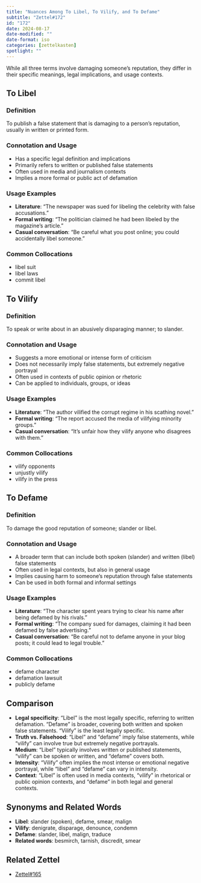 ```yaml
---
title: "Nuances Among To Libel, To Vilify, and To Defame"
subtitle: "Zettel#172"
id: "172"
date: 2024-08-17
date-modified: ""
date-format: iso
categories: [zettelkasten]
spotlight: ""
---
```

While all three terms involve damaging someone's reputation, they differ in their specific meanings, legal implications, and usage contexts.

## To Libel

### Definition

To publish a false statement that is damaging to a person's reputation, usually in written or printed form.

### Connotation and Usage

* Has a specific legal definition and implications
* Primarily refers to written or published false statements
* Often used in media and journalism contexts
* Implies a more formal or public act of defamation

### Usage Examples 

* **Literature**: "The newspaper was sued for libeling the celebrity with false accusations."
* **Formal writing**: "The politician claimed he had been libeled by the magazine's article."
* **Casual conversation**: "Be careful what you post online; you could accidentally libel someone."

### Common Collocations

* libel suit
* libel laws
* commit libel

## To Vilify

### Definition

To speak or write about in an abusively disparaging manner; to slander.

### Connotation and Usage

* Suggests a more emotional or intense form of criticism
* Does not necessarily imply false statements, but extremely negative portrayal
* Often used in contexts of public opinion or rhetoric
* Can be applied to individuals, groups, or ideas

### Usage Examples 

* **Literature**: "The author vilified the corrupt regime in his scathing novel."
* **Formal writing**: "The report accused the media of vilifying minority groups."
* **Casual conversation**: "It's unfair how they vilify anyone who disagrees with them."

### Common Collocations

* vilify opponents
* unjustly vilify
* vilify in the press

## To Defame

### Definition

To damage the good reputation of someone; slander or libel.

### Connotation and Usage

* A broader term that can include both spoken (slander) and written (libel) false statements
* Often used in legal contexts, but also in general usage
* Implies causing harm to someone's reputation through false statements
* Can be used in both formal and informal settings

### Usage Examples 

* **Literature**: "The character spent years trying to clear his name after being defamed by his rivals."
* **Formal writing**: "The company sued for damages, claiming it had been defamed by false advertising."
* **Casual conversation**: "Be careful not to defame anyone in your blog posts; it could lead to legal trouble."

### Common Collocations

* defame character
* defamation lawsuit
* publicly defame

## Comparison

* **Legal specificity**: "Libel" is the most legally specific, referring to written defamation. "Defame" is broader, covering both written and spoken false statements. "Vilify" is the least legally specific.
* **Truth vs. Falsehood**: "Libel" and "defame" imply false statements, while "vilify" can involve true but extremely negative portrayals.
* **Medium**: "Libel" typically involves written or published statements, "vilify" can be spoken or written, and "defame" covers both.
* **Intensity**: "Vilify" often implies the most intense or emotional negative portrayal, while "libel" and "defame" can vary in intensity.
* **Context**: "Libel" is often used in media contexts, "vilify" in rhetorical or public opinion contexts, and "defame" in both legal and general contexts.

## Synonyms and Related Words

* **Libel**: slander (spoken), defame, smear, malign
* **Vilify**: denigrate, disparage, denounce, condemn
* **Defame**: slander, libel, malign, traduce
* **Related words**: besmirch, tarnish, discredit, smear

## Related Zettel

* [Zettel#165](/zettel/165/)
